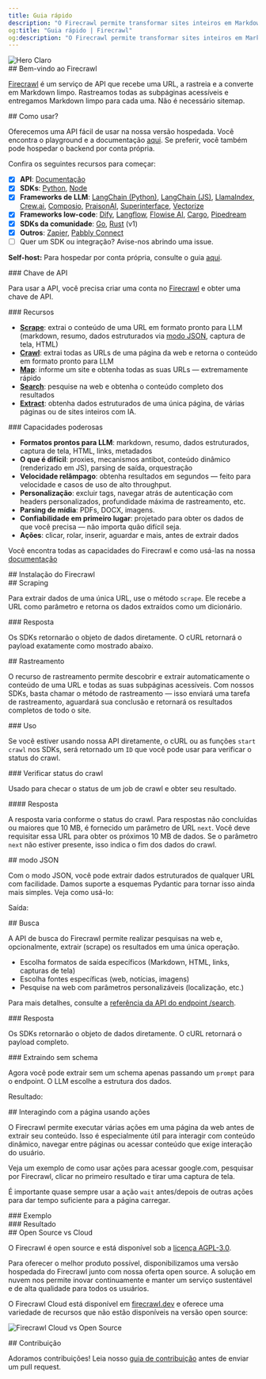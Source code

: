 ```yaml
---
title: Guia rápido
description: "O Firecrawl permite transformar sites inteiros em Markdown pronto para LLMs"
og:title: "Guia rápido | Firecrawl"
og:description: "O Firecrawl permite transformar sites inteiros em Markdown pronto para LLMs"
---
```



<img className="block" src="/images/turn-websites-into-llm-ready-data--firecrawl.png" alt="Hero Claro" />

<div id="welcome-to-firecrawl">
  ## Bem-vindo ao Firecrawl
</div>

[Firecrawl](https://firecrawl.dev?ref=github) é um serviço de API que recebe uma URL, a rastreia e a converte em Markdown limpo. Rastreamos todas as subpáginas acessíveis e entregamos Markdown limpo para cada uma. Não é necessário sitemap.

<div id="how-to-use-it">
  ## Como usar?
</div>

Oferecemos uma API fácil de usar na nossa versão hospedada. Você encontra o playground e a documentação [aqui](https://firecrawl.dev/playground). Se preferir, você também pode hospedar o backend por conta própria.

Confira os seguintes recursos para começar:

* [x] **API**: [Documentação](https://docs.firecrawl.dev/api-reference/introduction)
* [x] **SDKs**: [Python](https://docs.firecrawl.dev/sdks/python), [Node](https://docs.firecrawl.dev/sdks/node)
* [x] **Frameworks de LLM**: [LangChain (Python)](https://python.langchain.com/docs/integrations/document_loaders/firecrawl/), [LangChain (JS)](https://js.langchain.com/docs/integrations/document_loaders/web_loaders/firecrawl), [LlamaIndex](https://docs.llamaindex.ai/en/latest/examples/data_connectors/WebPageDemo/#using-firecrawl-reader), [Crew.ai](https://docs.crewai.com/), [Composio](https://composio.dev/tools/firecrawl/all), [PraisonAI](https://docs.praison.ai/firecrawl/), [Superinterface](https://superinterface.ai/docs/assistants/functions/firecrawl), [Vectorize](https://docs.vectorize.io/integrations/source-connectors/firecrawl)
* [x] **Frameworks low-code**: [Dify](https://dify.ai/blog/dify-ai-blog-integrated-with-firecrawl), [Langflow](https://docs.langflow.org/), [Flowise AI](https://docs.flowiseai.com/integrations/langchain/document-loaders/firecrawl), [Cargo](https://docs.getcargo.io/integration/firecrawl), [Pipedream](https://pipedream.com/apps/firecrawl/)
* [x] **SDKs da comunidade**: [Go](https://docs.firecrawl.dev/sdks/go), [Rust](https://docs.firecrawl.dev/sdks/rust) (v1)
* [x] **Outros**: [Zapier](https://zapier.com/apps/firecrawl/integrations), [Pabbly Connect](https://www.pabbly.com/connect/integrations/firecrawl/)
* [ ] Quer um SDK ou integração? Avise-nos abrindo uma issue.

**Self-host:** Para hospedar por conta própria, consulte o guia [aqui](/pt-BR/contributing/self-host).

<div id="api-key">
  ### Chave de API
</div>

Para usar a API, você precisa criar uma conta no [Firecrawl](https://firecrawl.dev) e obter uma chave de API.

<div id="features">
  ### Recursos
</div>

* [**Scrape**](#scraping): extrai o conteúdo de uma URL em formato pronto para LLM (markdown, resumo, dados estruturados via [modo JSON](#json-mode), captura de tela, HTML)
* [**Crawl**](#crawling): extrai todas as URLs de uma página da web e retorna o conteúdo em formato pronto para LLM
* [**Map**](/pt-BR/features/map): informe um site e obtenha todas as suas URLs — extremamente rápido
* [**Search**](/pt-BR/features/search): pesquise na web e obtenha o conteúdo completo dos resultados
* [**Extract**](/pt-BR/features/extract): obtenha dados estruturados de uma única página, de várias páginas ou de sites inteiros com IA.

<div id="powerful-capabilities">
  ### Capacidades poderosas
</div>

* **Formatos prontos para LLM**: markdown, resumo, dados estruturados, captura de tela, HTML, links, metadados
* **O que é difícil**: proxies, mecanismos antibot, conteúdo dinâmico (renderizado em JS), parsing de saída, orquestração
* **Velocidade relâmpago**: obtenha resultados em segundos — feito para velocidade e casos de uso de alto throughput.
* **Personalização**: excluir tags, navegar atrás de autenticação com headers personalizados, profundidade máxima de rastreamento, etc.
* **Parsing de mídia**: PDFs, DOCX, imagens.
* **Confiabilidade em primeiro lugar**: projetado para obter os dados de que você precisa — não importa quão difícil seja.
* **Ações**: clicar, rolar, inserir, aguardar e mais, antes de extrair dados

Você encontra todas as capacidades do Firecrawl e como usá-las na nossa [documentação](https://docs.firecrawl.dev/api-reference/v2-introduction)

<div id="installing-firecrawl">
  ## Instalação do Firecrawl
</div>

<CodeGroup>
  <InstallationPython />

  <InstallationNode />
</CodeGroup>

<div id="scraping">
  ## Scraping
</div>

Para extrair dados de uma única URL, use o método `scrape`. Ele recebe a URL como parâmetro e retorna os dados extraídos como um dicionário.

<CodeGroup>
  <ScrapePython />

  <ScrapeNode />

  <ScrapeCURL />
</CodeGroup>

<div id="response">
  ### Resposta
</div>

Os SDKs retornarão o objeto de dados diretamente. O cURL retornará o payload exatamente como mostrado abaixo.

<ScrapeResponse />

<div id="crawling">
  ## Rastreamento
</div>

O recurso de rastreamento permite descobrir e extrair automaticamente o conteúdo de uma URL e todas as suas subpáginas acessíveis. Com nossos SDKs, basta chamar o método de rastreamento — isso enviará uma tarefa de rastreamento, aguardará sua conclusão e retornará os resultados completos de todo o site.

<div id="usage">
  ### Uso
</div>

<CodeGroup>
  <CrawlPython />

  <CrawlNode />

  <CrawlCURL />
</CodeGroup>

Se você estiver usando nossa API diretamente, o cURL ou as funções `start crawl` nos SDKs, será retornado um `ID` que você pode usar para verificar o status do crawl.

<CrawlAsyncOutput />

<div id="get-crawl-status">
  ### Verificar status do crawl
</div>

Usado para checar o status de um job de crawl e obter seu resultado.

<CodeGroup>
  <GetCrawlJobPython />

  <GetCrawlJobNode />

  <GetCrawlJobCURL />
</CodeGroup>

<div id="response">
  #### Resposta
</div>

A resposta varia conforme o status do crawl. Para respostas não concluídas ou maiores que 10 MB, é fornecido um parâmetro de URL `next`. Você deve requisitar essa URL para obter os próximos 10 MB de dados. Se o parâmetro `next` não estiver presente, isso indica o fim dos dados do crawl.

<CodeGroup>
  <GetCrawlJobOutputScraping />

  <GetCrawlJobOutputCompleted />
</CodeGroup>

<div id="json-mode">
  ## modo JSON
</div>

Com o modo JSON, você pode extrair dados estruturados de qualquer URL com facilidade. Damos suporte a esquemas Pydantic para tornar isso ainda mais simples. Veja como usá-lo:

<CodeGroup>
  <ScrapeJsonPython />

  <ScrapeJsonNode />

  <ScrapeJsonCURL />
</CodeGroup>

Saída:

<ScrapeJsonOutput />

<div id="search">
  ## Busca
</div>

A API de busca do Firecrawl permite realizar pesquisas na web e, opcionalmente, extrair (scrape) os resultados em uma única operação.

* Escolha formatos de saída específicos (Markdown, HTML, links, capturas de tela)
* Escolha fontes específicas (web, notícias, imagens)
* Pesquise na web com parâmetros personalizáveis (localização, etc.)

Para mais detalhes, consulte a [referência da API do endpoint /search](/pt-BR/api-reference/endpoint/search).

<CodeGroup>
  <SearchPython />

  <SearchNode />

  <SearchCURL />
</CodeGroup>

<div id="response">
  ### Resposta
</div>

Os SDKs retornarão o objeto de dados diretamente. O cURL retornará o payload completo.

<SearchResponse />

<div id="extracting-without-schema">
  ### Extraindo sem schema
</div>

Agora você pode extrair sem um schema apenas passando um `prompt` para o endpoint. O LLM escolhe a estrutura dos dados.

<CodeGroup>
  <ScrapeJsonNoSchemaPython />

  <ScrapeJsonNoSchemaNode />

  <ScrapeJsonNoSchemaCURL />
</CodeGroup>

Resultado:

<ScrapeJsonNoSchemaOutput />

<div id="interacting-with-the-page-with-actions">
  ## Interagindo com a página usando ações
</div>

O Firecrawl permite executar várias ações em uma página da web antes de extrair seu conteúdo. Isso é especialmente útil para interagir com conteúdo dinâmico, navegar entre páginas ou acessar conteúdo que exige interação do usuário.

Veja um exemplo de como usar ações para acessar google.com, pesquisar por Firecrawl, clicar no primeiro resultado e tirar uma captura de tela.

É importante quase sempre usar a ação `wait` antes/depois de outras ações para dar tempo suficiente para a página carregar.

<div id="example">
  ### Exemplo
</div>

<CodeGroup>
  <ScrapeActionsPython />

  <ScrapeActionsNode />

  <ScrapeActionsCURL />
</CodeGroup>

<div id="output">
  ### Resultado
</div>

<CodeGroup>
  <ScrapeActionsOutput />
</CodeGroup>

<div id="open-source-vs-cloud">
  ## Open Source vs Cloud
</div>

O Firecrawl é open source e está disponível sob a [licença AGPL-3.0](https://github.com/mendableai/firecrawl/blob/main/LICENSE).

Para oferecer o melhor produto possível, disponibilizamos uma versão hospedada do Firecrawl junto com nossa oferta open source. A solução em nuvem nos permite inovar continuamente e manter um serviço sustentável e de alta qualidade para todos os usuários.

O Firecrawl Cloud está disponível em [firecrawl.dev](https://firecrawl.dev) e oferece uma variedade de recursos que não estão disponíveis na versão open source:

![Firecrawl Cloud vs Open Source](./images/open-source-cloud.png)

<div id="contributing">
  ## Contribuição
</div>

Adoramos contribuições! Leia nosso [guia de contribuição](https://github.com/mendableai/firecrawl/blob/main/CONTRIBUTING.md) antes de enviar um pull request.